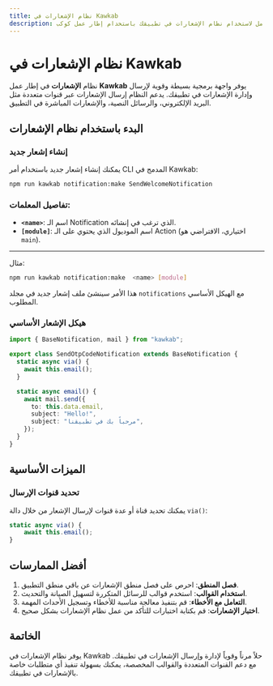 ```yaml
---
title: نظام الإشعارات في Kawkab
description: دليل شامل لاستخدام نظام الإشعارات في تطبيقك باستخدام إطار عمل كوكب Kawkab.
---
```


# نظام الإشعارات في Kawkab

نظام **الإشعارات** في إطار عمل **Kawkab** يوفر واجهة برمجية بسيطة وقوية لإرسال وإدارة الإشعارات في تطبيقك. يدعم النظام إرسال الإشعارات عبر قنوات متعددة مثل البريد الإلكتروني، والرسائل النصية، والإشعارات المباشرة في التطبيق.

## البدء باستخدام نظام الإشعارات

### إنشاء إشعار جديد

يمكنك إنشاء إشعار جديد باستخدام أمر CLI المدمج في Kawkab:

```bash
npm run kawkab notification:make SendWelcomeNotification
```

### **تفاصيل المعلمات:**

- **`<name>`**: اسم الـ Notification الذي ترغب في إنشائه.
- **`[module]`**: اسم الموديول الذي يحتوي على الـ Action (اختياري، الافتراضي هو `main`).

---

مثال:

```bash
npm run kawkab notification:make  <name> [module]
```

هذا الأمر سينشئ ملف إشعار جديد في مجلد `notifications` مع الهيكل الأساسي المطلوب.

### هيكل الإشعار الأساسي

```typescript
import { BaseNotification, mail } from "kawkab";

export class SendOtpCodeNotification extends BaseNotification {
  static async via() {
    await this.email();
  }

  static async email() {
    await mail.send({
      to: this.data.email,
      subject: "Hello!",
      subject: "مرحباً بك في تطبيقنا",
    });
  }
}
```

## الميزات الأساسية

### تحديد قنوات الإرسال

يمكنك تحديد قناة أو عدة قنوات لإرسال الإشعار من خلال دالة `via()`:

```typescript
static async via() {
    await this.email();
}
```

## أفضل الممارسات

1. **فصل المنطق**: احرص على فصل منطق الإشعارات عن باقي منطق التطبيق.
2. **استخدام القوالب**: استخدم قوالب للرسائل المتكررة لتسهيل الصيانة والتحديث.
3. **التعامل مع الأخطاء**: قم بتنفيذ معالجة مناسبة للأخطاء وتسجيل الأحداث المهمة.
4. **اختبار الإشعارات**: قم بكتابة اختبارات للتأكد من عمل نظام الإشعارات بشكل صحيح.

## الخاتمة

يوفر نظام الإشعارات في Kawkab حلاً مرناً وقوياً لإدارة وإرسال الإشعارات في تطبيقك. مع دعم القنوات المتعددة والقوالب المخصصة، يمكنك بسهولة تنفيذ أي متطلبات خاصة بالإشعارات في تطبيقك.
